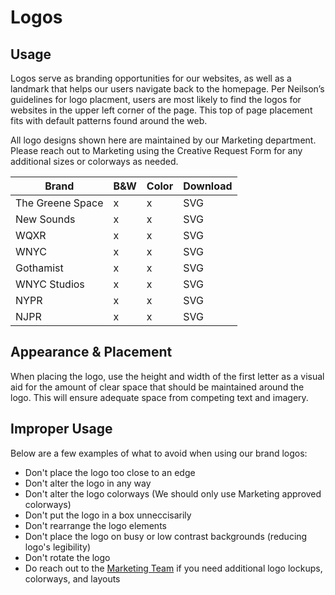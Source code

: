 
<Meta title="Components/Atoms/Logos" />



# Logos

  
## Usage

Logos serve as branding opportunities for our websites, as well as a landmark that helps our users navigate back to the homepage. Per Neilson’s guidelines for logo placment, users are most likely to find the logos for websites in the upper left corner of the page. This top of page placement fits with default patterns found around the web. 

All logo designs shown here are maintained by our Marketing department. Please reach out to Marketing using the Creative Request Form for any additional sizes or colorways as needed.

| Brand | B&W | Color | Download |
|--|--|--|--|
| The Greene Space | x | x | SVG |
| New Sounds | x | x | SVG |
| WQXR | x | x | SVG |
| WNYC | x | x | SVG |
| Gothamist | x | x | SVG |
| WNYC Studios | x | x | SVG |
| NYPR | x | x | SVG |
| NJPR | x | x | SVG |

## Appearance & Placement

When placing the logo, use the height and width of the first letter as a visual aid for the amount of clear space that should be maintained around the logo. This
will ensure adequate space from competing text and imagery. 

## Improper Usage

Below are a few examples of what to avoid when using our brand logos:

* Don't place the logo too close to an edge
* Don't alter the logo in any way
* Don't alter the logo colorways (We should only use Marketing approved colorways)
* Don't put the logo in a box unneccisarily 
* Don't rearrange the logo elements
* Don't place the logo on busy or low contrast backgrounds (reducing logo's legibility)
* Don't rotate the logo
* Do reach out to the [Marketing Team](https://docs.google.com/forms/d/e/1FAIpQLSe5tH-ENGRqjFn8Za3amlHpBWVkgvKRtl8HmK3a3c-2Ic47QA/viewform) if you need additional logo lockups, colorways, and layouts
